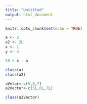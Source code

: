 ```yaml
---
title: "Untitled"
output: html_document
---
```


```r
knitr::opts_chunk$set(echo = TRUE)
```

```r
a <- 2
a2 <- 2L
x <- 1
y <- 4

```

```r
58 + x - a

```

```r
class(a)
class(a2)
```

```r
aVetor<-c(5,6,7)
a2Vector<-c(5L,6L,7L)
```

```r
class(a2Vector)
```

